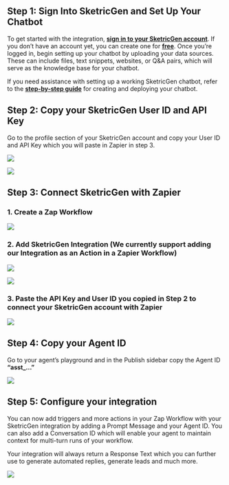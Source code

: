 ## **Step 1: Sign Into SketricGen and Set Up Your Chatbot**

To get started with the integration, [**sign in to your SketricGen account**](https://app.sketricgen.ai/). If you don’t have an account yet, you can create one for [**free**](https://app.sketricgen.ai/). Once you’re logged in, begin setting up your chatbot by uploading your data sources. These can include files, text snippets, websites, or Q&A pairs, which will serve as the knowledge base for your chatbot.

If you need assistance with setting up a working SketricGen chatbot, refer to the [**step-by-step guide**](https://docs.sketricgen.ai/user-guide/creating-your-first-agent) for creating and deploying your chatbot.

## **Step 2: Copy your SketricGen User ID and API Key**

Go to the profile section of your SketricGen account and copy your User ID and API Key which you will paste in Zapier in step 3.

![](/images/zapier/screenshot1.png)

![](/images/zapier/screenshot2.png)

## **Step 3: Connect SketricGen with Zapier**

### **1. Create a Zap Workflow**

![](/images/zapier/screenshot3.png)

### **2. Add SketricGen Integration (We currently support adding our Integration as an Action in a Zapier Workflow)**

![](/images/zapier/screenshot4.png)

![](/images/zapier/screenshot5.png)

### **3. Paste the API Key and User ID you copied in Step 2 to connect your SketricGen account with Zapier**

![](/images/zapier/screenshot6.png)

## **Step 4: Copy your Agent ID**

Go to your agent’s playground and in the Publish sidebar copy the Agent ID **“asst_…”**

![](/images/zapier/screenshot7.png)

## **Step 5: Configure your integration**

You can now add triggers and more actions in your Zap Workflow with your SketricGen integration by adding a Prompt Message and your Agent ID. You can also add a Conversation ID which will enable your agent to maintain context for multi-turn runs of your workflow. 

Your integration will always return a Response Text which you can further use to generate automated replies, generate leads and much more.

![](/images/zapier/screenshot8.png)
